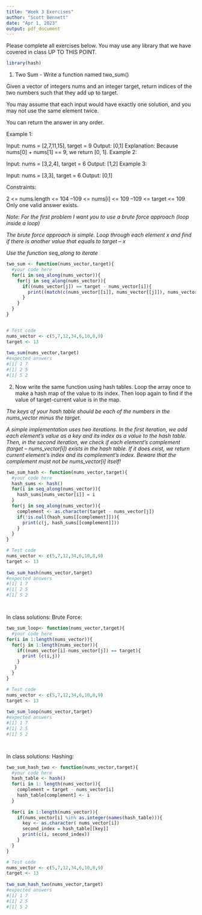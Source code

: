 ```yaml
---
title: "Week 3 Exercises"
author: "Scott Bennett"
date: "Apr 1, 2023"
output: pdf_document
---
```


Please complete all exercises below. You may use any library that we have covered in class UP TO THIS POINT. 

```r
library(hash)
```

1) Two Sum - Write a function named two_sum()

Given a vector of integers nums and an integer target, return indices of the two numbers such that they add up to target.

You may assume that each input would have exactly one solution, and you may not use the same element twice.

You can return the answer in any order.

Example 1:

Input: nums = [2,7,11,15], target = 9
Output: [0,1]
Explanation: Because nums[0] + nums[1] == 9, we return [0, 1].
Example 2:

Input: nums = [3,2,4], target = 6
Output: [1,2]
Example 3:

Input: nums = [3,3], target = 6
Output: [0,1]

Constraints:

2 <= nums.length <= 104
–109 <= nums[i] <= 109
–109 <= target <= 109
Only one valid answer exists.
 

*Note: For the first problem I want you to use a brute force approach (loop inside a loop)* 

*The brute force approach is simple. Loop through each element x and find if there is another value that equals to target – x*

*Use the function seq_along to iterate*

```r

two_sum <- function(nums_vector,target){
  #your code here
  for(i in seq_along(nums_vector)){
    for(j in seq_along(nums_vector)){
      if((nums_vector[j]) == target - nums_vector[i]){
        print((match(c(nums_vector[[i]], nums_vector[[j]]), nums_vector)))
      }
    }
  }
}


# Test code
nums_vector <- c(5,7,12,34,6,10,8,9)
target <- 13
 
two_sum(nums_vector,target)
#expected answers
#[1] 1 7
#[1] 2 5
#[1] 5 2


```

2) Now write the same function using hash tables.
Loop the array once to make a hash map of the value to its index. Then loop again to find if the value of target-current value is in the map.

*The keys of your hash table should be each of the numbers in the nums_vector minus the target. *

*A simple implementation uses two iterations. In the first iteration, we add each element's value as a key and its index as a value to the hash table. Then, in the second iteration, we check if each element's complement (target – nums_vector[i]) exists in the hash table. If it does exist, we return current element's index and its complement's index. Beware that the complement must not be nums_vector[i] itself!*

```r
two_sum_hash <- function(nums_vector,target){
  #your code here
  hash_sums <- hash()
  for(i in seq_along(nums_vector)){
    hash_sums[nums_vector[i]] = i
  }
  for(j in seq_along(nums_vector)){
    complement <- as.character(target - nums_vector[j])
    if(!is.null(hash_sums[[complement]])){
      print(c(j, hash_sums[[complement]]))
    }
  } 
}

# Test code
nums_vector <- c(5,7,12,34,6,10,8,9)
target <- 13
 
two_sum_hash(nums_vector,target)
#expected answers
#[1] 1 7
#[1] 2 5
#[1] 5 2




```


In class solutions:
Brute Force:
```r
two_sum_loop<- function(nums_vector,target){
  #your code here
for(i in 1:length(nums_vector)){
  for(j in 1:length(nums_vector)){
    if((nums_vector[i]-nums_vector[j]) == target){
      print (c(i,j))
    }
   }
  }
}

# Test code
nums_vector <- c(5,7,12,34,6,10,8,9)
target <- 13
 
two_sum_loop(nums_vector,target)
#expected answers
#[1] 1 7
#[1] 2 5
#[1] 5 2




```

In class solutions:
Hashing:

```r
two_sum_hash_two <- function(nums_vector,target){
  #your code here
  hash_table <- hash()
  for(i in 1: length(nums_vector)){
    complement = target - nums_vector[i]
    hash_table[complement] <- i
  }
  
  for(i in 1:length(nums_vector)){
    if(nums_vector[i] %in% as.integer(names(hash_table))){
      key <- as.character( nums_vector[i])
      second_index = hash_table[[key]]
      print(c(i, second_index))
    }
  } 
}

# Test code
nums_vector <- c(5,7,12,34,6,10,8,9)
target <- 13
 
two_sum_hash_two(nums_vector,target)
#expected answers
#[1] 1 7
#[1] 2 5
#[1] 5 2




```